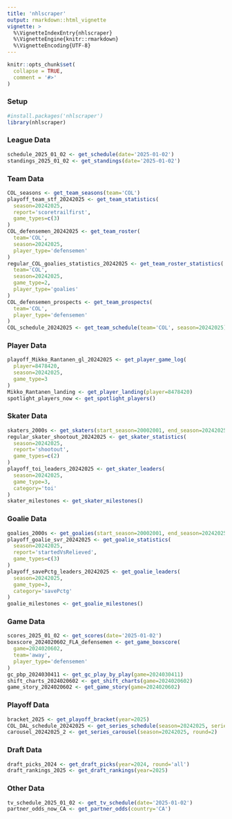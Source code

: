 ```yaml
---
title: 'nhlscraper'
output: rmarkdown::html_vignette
vignette: >
  %\VignetteIndexEntry{nhlscraper}
  %\VignetteEngine{knitr::rmarkdown}
  %\VignetteEncoding{UTF-8}
---
```


```r
knitr::opts_chunk$set(
  collapse = TRUE,
  comment = '#>'
)
```

### Setup
```r
#install.packages('nhlscraper')
library(nhlscraper)
```

### League Data
```r
schedule_2025_01_02 <- get_schedule(date='2025-01-02')
standings_2025_01_02 <- get_standings(date='2025-01-02')
```

### Team Data
```r
COL_seasons <- get_team_seasons(team='COL')
playoff_team_stf_20242025 <- get_team_statistics(
  season=20242025,
  report='scoretrailfirst',
  game_types=c(3)
)
COL_defensemen_20242025 <- get_team_roster(
  team='COL',
  season=20242025,
  player_type='defensemen'
)
regular_COL_goalies_statistics_20242025 <- get_team_roster_statistics(
  team='COL',
  season=20242025,
  game_type=2,
  player_type='goalies'
)
COL_defensemen_prospects <- get_team_prospects(
  team='COL',
  player_type='defensemen'
)
COL_schedule_20242025 <- get_team_schedule(team='COL', season=20242025)
```

### Player Data
```r
playoff_Mikko_Rantanen_gl_20242025 <- get_player_game_log(
  player=8478420,
  season=20242025,
  game_type=3
)
Mikko_Rantanen_landing <- get_player_landing(player=8478420)
spotlight_players_now <- get_spotlight_players()
```

### Skater Data
```r
skaters_2000s <- get_skaters(start_season=20002001, end_season=20242025)
regular_skater_shootout_20242025 <- get_skater_statistics(
  season=20242025,
  report='shootout',
  game_types=c(2)
)
playoff_toi_leaders_20242025 <- get_skater_leaders(
  season=20242025,
  game_type=3,
  category='toi'
)
skater_milestones <- get_skater_milestones()
```

### Goalie Data
```r
goalies_2000s <- get_goalies(start_season=20002001, end_season=20242025)
playoff_goalie_svr_20242025 <- get_goalie_statistics(
  season=20242025,
  report='startedVsRelieved',
  game_types=c(3)
)
playoff_savePctg_leaders_20242025 <- get_goalie_leaders(
  season=20242025,
  game_type=3,
  category='savePctg'
)
goalie_milestones <- get_goalie_milestones()
```

### Game Data
```r
scores_2025_01_02 <- get_scores(date='2025-01-02')
boxscore_2024020602_FLA_defensemen <- get_game_boxscore(
  game=2024020602,
  team='away',
  player_type='defensemen'
)
gc_pbp_2024030411 <- get_gc_play_by_play(game=2024030411)
shift_charts_2024020602 <- get_shift_charts(game=2024020602)
game_story_2024020602 <- get_game_story(game=2024020602)
```

### Playoff Data
```r
bracket_2025 <- get_playoff_bracket(year=2025)
COL_DAL_schedule_20242025 <- get_series_schedule(season=20242025, series='f')
carousel_20242025_2 <- get_series_carousel(season=20242025, round=2)
```

### Draft Data
```r
draft_picks_2024 <- get_draft_picks(year=2024, round='all')
draft_rankings_2025 <- get_draft_rankings(year=2025)
```

### Other Data
```r
tv_schedule_2025_01_02 <- get_tv_schedule(date='2025-01-02')
partner_odds_now_CA <- get_partner_odds(country='CA')
```
